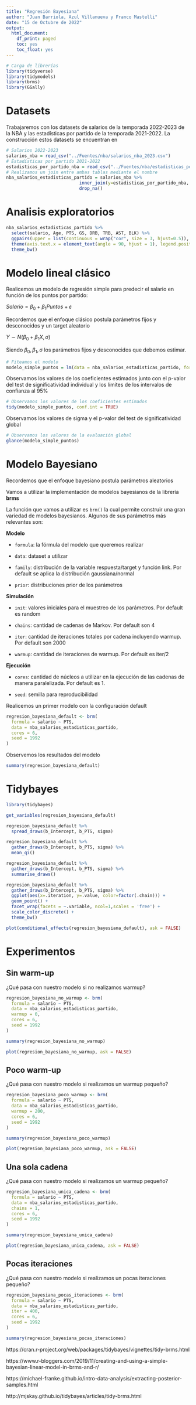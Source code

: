 ```yaml
---
title: "Regresión Bayesiana"
author: "Juan Barriola, Azul Villanueva y Franco Mastelli"
date: "15 de Octubre de 2022"
output:
  html_document:
    df_print: paged
    toc: yes
    toc_float: yes
---
```


<style type="text/css">
div.main-container {
  max-width: 1600px;
  margin-left: auto;
  margin-right: auto;
}
</style>


```r
# Carga de librerías
library(tidyverse)
library(tidymodels)
library(brms)
library(GGally)
```

# Datasets 

Trabajaremos con los datasets de salarios de la temporada 2022-2023 de la NBA y las estadísticas por partido de la temporada 2021-2022. La construcción estos datasets se encuentran en 

```r
# Salarios 2022-2023
salarios_nba = read_csv("../Fuentes/nba/salarios_nba_2023.csv")
# Estadísticas por partido 2021-2022
estadisticas_por_partido_nba = read_csv("../Fuentes/nba/estadisticas_por_partido_nba_2022.csv")
# Realizamos un join entre ambas tablas mediante el nombre
nba_salarios_estadisticas_partido = salarios_nba %>% 
                            inner_join(y=estadisticas_por_partido_nba, on=jugador) %>% 
                            drop_na()

```
# Analisis exploratorios

```r
nba_salarios_estadisticas_partido %>% 
  select(salario, Age, PTS, GS, DRB, TRB, AST, BLK) %>% 
  ggpairs(upper = list(continuous = wrap("cor", size = 3, hjust=0.5)), progress=FALSE) + 
  theme(axis.text.x = element_text(angle = 90, hjust = 1), legend.position = "bottom") + 
  theme_bw()
```

# Modelo lineal clásico

Realicemos un modelo de regresión simple para predecir el salario en función de los puntos por partido:

$Salario = \beta_0 + \beta_1 Puntos + \varepsilon$

Recordemos que el enfoque clásico postula parámetros fijos y desconocidos y un target aleatorio

$Y \sim N(\beta_0+\beta_1X, \sigma)$

Siendo $\beta_0, \beta_1, \sigma$ los parámetros fijos y desconocidos que debemos estimar.


```r
# Fiteamos el modelo
modelo_simple_puntos = lm(data = nba_salarios_estadisticas_partido, formula = salario ~ PTS)
```

Observamos los valores de los coeficientes estimados junto con el p-valor del test de significatividad individual y los límites de los intervalos de confianza al 95%

```r
# Observamos los valores de los coeficientes estimados
tidy(modelo_simple_puntos, conf.int = TRUE)
```
Observamos los valores de sigma y el p-valor del test de significatividad global

```r
# Observamos los valores de la evaluación global
glance(modelo_simple_puntos)
```
# Modelo Bayesiano

Recordemos que el enfoque bayesiano postula parámetros aleatorios

Vamos a utilizar la implementación de modelos bayesianos de la librería **brms**

La función que vamos a utilizar es `brm()` la cual permite construir una gran variedad de modelos bayesianos. Algunos de sus parámetros más relevantes son: 

**Modelo**

* `formula`: la fórmula del modelo que queremos realizar

* `data`: dataset a utilizar

* `family`: distribución de la variable respuesta/target y función link. Por default se aplica la distribución gaussiana/normal

* `prior`: distribuciones prior de los parámetros

**Simulación**

* `init`: valores iniciales para el muestreo de los parámetros. Por default es random

* `chains`: cantidad de cadenas de Markov. Por default son 4

* `iter`: cantidad de iteraciones totales por cadena incluyendo warmup. Por default son 2000

* `warmup`: cantidad de iteraciones de warmup. Por default es iter/2

**Ejecución**

* `cores`: cantidad de núcleos a utilizar en la ejecución de las cadenas de manera paralelizada. Por default es 1.

* `seed`: semilla para reproducibilidad

Realicemos un primer modelo con la configuración default

```r
regresion_bayesiana_default <- brm(
  formula = salario ~ PTS,
  data = nba_salarios_estadisticas_partido,
  cores = 6,
  seed = 1992
)
```
Observemos los resultados del modelo

```r
summary(regresion_bayesiana_default)
```
# Tidybayes

```r
library(tidybayes)
```
```r
get_variables(regresion_bayesiana_default)
```


```r
regresion_bayesiana_default %>%
  spread_draws(b_Intercept, b_PTS, sigma)
```

```r
regresion_bayesiana_default %>%
  gather_draws(b_Intercept, b_PTS, sigma) %>% 
  mean_qi()
```



```r
regresion_bayesiana_default %>%
  gather_draws(b_Intercept, b_PTS, sigma) %>% 
  summarise_draws()
```



```r
regresion_bayesiana_default %>% 
  gather_draws(b_Intercept, b_PTS, sigma) %>% 
  ggplot(aes(x=.iteration, y=.value, color=factor(.chain))) +
  geom_point() +
  facet_wrap(facets = ~.variable, ncol=1,scales = 'free') +
  scale_color_discrete() +
  theme_bw()

```


```r
plot(conditional_effects(regresion_bayesiana_default), ask = FALSE)
```


# Experimentos

## Sin warm-up

¿Qué pasa con nuestro modelo si no realizamos warmup?

```r
regresion_bayesiana_no_warmup <- brm(
  formula = salario ~ PTS,
  data = nba_salarios_estadisticas_partido,
  warmup = 0,
  cores = 6,
  seed = 1992
)
```
```r
summary(regresion_bayesiana_no_warmup)
```
```r
plot(regresion_bayesiana_no_warmup, ask = FALSE)
```

## Poco warm-up

¿Qué pasa con nuestro modelo si realizamos un warmup pequeño?

```r
regresion_bayesiana_poco_warmup <- brm(
  formula = salario ~ PTS,
  data = nba_salarios_estadisticas_partido,
  warmup = 200,
  cores = 6,
  seed = 1992
)
```
```r
summary(regresion_bayesiana_poco_warmup)
```
```r
plot(regresion_bayesiana_poco_warmup, ask = FALSE)
```

## Una sola cadena

¿Qué pasa con nuestro modelo si realizamos un warmup pequeño?

```r
regresion_bayesiana_unica_cadena <- brm(
  formula = salario ~ PTS,
  data = nba_salarios_estadisticas_partido,
  chains = 1,
  cores = 6,
  seed = 1992
)
```

```r
summary(regresion_bayesiana_unica_cadena)
```
```r
plot(regresion_bayesiana_unica_cadena, ask = FALSE)
```

## Pocas iteraciones

¿Qué pasa con nuestro modelo si realizamos un pocas iteraciones pequeño?

```r
regresion_bayesiana_pocas_iteraciones <- brm(
  formula = salario ~ PTS,
  data = nba_salarios_estadisticas_partido,
  iter = 400,
  cores = 6,
  seed = 1992
)
```
```r
summary(regresion_bayesiana_pocas_iteraciones)
```

https://cran.r-project.org/web/packages/tidybayes/vignettes/tidy-brms.html

https://www.r-bloggers.com/2019/11/creating-and-using-a-simple-bayesian-linear-model-in-brms-and-r/

https://michael-franke.github.io/intro-data-analysis/extracting-posterior-samples.html

http://mjskay.github.io/tidybayes/articles/tidy-brms.html
